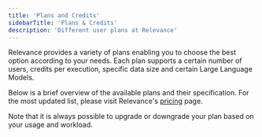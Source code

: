 ```yaml
---
title: 'Plans and Credits'
sidebarTitle: 'Plans & Credits'
description: 'Different user plans at Relevance'
---
```

Relevance provides a variety of plans enabling you to choose the best option according to your needs.
Each plan supports a certain number of users, credits per execution, specific data size and certain Large Language Models.

Below is a brief overview of the available plans and their specification. 
For the most updated list, please visit Relevance's [pricing](https://relevanceai.com/pricing) page.

Note that it is always possible to upgrade or downgrade your plan based on your usage and workload.
